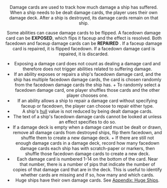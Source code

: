 <Header title="Damage Cards" version="1.4.4" />

Damage cards are used to track how much damage a ship has suffered.
When a ship needs to be dealt damage cards, the player uses their own
damage deck. After a ship is destroyed, its damage cards remain on that
ship.

<ImgCenter src="/images/Damage_Cards.webp" alt="Damage Cards" />
<TextCenter text="Damage Cards" />

Some abilities can cause damage cards to be flipped.
A facedown damage card can be **EXPOSED**, which flips
it faceup and the effect is resolved. Both facedown and
faceup damage cards can be **REPAIRED** . If a faceup
damage card is repaired, it is flipped facedown. If a
facedown damage card is repaired, it is discarded.

- Exposing a damage card does not count as dealing a
  damage card and therefore does not trigger abilities related to suffering
  damage.
- If an ability exposes or repairs a ship's facedown damage card, and the
  ship has multiple facedown damage cards, the card is chosen randomly
  from the facedown damage cards the ship has. + To randomly select a facedown damage card, one player shuffles those
  cards and the other player chooses one.
- If an ability allows a ship to repair a damage card without specifying
  faceup or facedown, the player can choose to repair either type.
- A ship's [hull](/article/Hull) value is not reduced by being dealt damage cards.
- The text of a ship's facedown damage cards cannot be looked at unless an
  effect specifies to do so.
- If a damage deck is empty when a damage card must be dealt or drawn,
  remove all damage cards from destroyed ships, flip them facedown, and
  shuffle them to create a new damage deck. + If there are still not enough damage cards in a damage deck, record
  how many facedown damage cards each ship has with scratch-paper or
  markers, then shuffle those facedown damage cards to create a new deck.
- Each damage card is numbered 1-14 on the bottom of the card. Near
  that number, there is a number of pips that indicate the number of copies
  of that damage card that are in the deck. This is useful to identify whether
  cards are missing and if so, how many and which cards.
- Huge ships have their own damage cards. See [Appendix: Huge Ships](/article/Huge_Ships).
